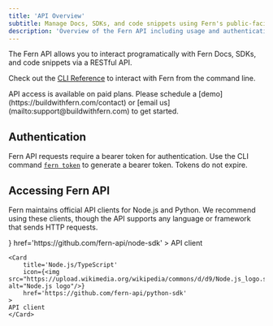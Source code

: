 ```yaml
---
title: 'API Overview'
subtitle: Manage Docs, SDKs, and code snippets using Fern's public-facing API.
description: 'Overview of the Fern API including usage and authentication'
---
```


The Fern API allows you to interact programatically with Fern Docs, SDKs, and code snippets via a RESTful API. 

Check out the [CLI Reference](/learn/cli-api/cli-reference/cli-overview) to interact with Fern from the command line.

<Tip>
    API access is available on paid plans. Please schedule a [demo](https://buildwithfern.com/contact) or [email us](mailto:support@buildwithfern.com) to get started.
</Tip>

## Authentication

Fern API requests require a bearer token for authentication. Use the CLI command [`fern token`](/learn/cli-api/cli-reference/commands#fern-token) to generate a bearer token. Tokens do not expire. 

## Accessing Fern API

Fern maintains official API clients for Node.js and Python. We recommend using these clients, though the API supports any language or framework that sends HTTP requests.

<CardGroup cols={2}>
    <Card 
        title='Python' 
        icon={<img src="https://upload.wikimedia.org/wikipedia/commons/c/c3/Python-logo-notext.svg" alt="Python logo"/>} 
        href='https://github.com/fern-api/node-sdk'
    >
    API client
    </Card>

    <Card 
        title='Node.js/TypeScript' 
        icon={<img src="https://upload.wikimedia.org/wikipedia/commons/d/d9/Node.js_logo.svg" alt="Node.js logo"/>} 
        href='https://github.com/fern-api/python-sdk'
    >
    API client
    </Card>
</CardGroup>
